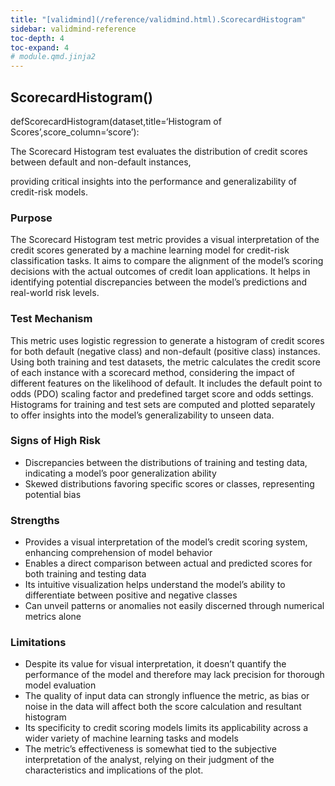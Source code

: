 ```yaml
---
title: "[validmind](/reference/validmind.html).ScorecardHistogram"
sidebar: validmind-reference
toc-depth: 4
toc-expand: 4
# module.qmd.jinja2
---
```


<!-- function.qmd.jinja2 -->

## ScorecardHistogram[()]{.muted}

<!-- signatures.jinja2 -->

::: {.signature}

<span class="kw">def</span><span class="name">ScorecardHistogram</span>(<span class="params"><span class="n">dataset</span><span class="muted">,</span></span><span class="params"><span class="n">title</span><span class="o">=</span><span class="s1">'Histogram of Scores'</span><span class="muted">,</span></span><span class="params"><span class="n">score_column</span><span class="o">=</span><span class="s1">'score'</span></span>):

:::

<!-- docstring.jinja2 -->

The Scorecard Histogram test evaluates the distribution of credit scores between default and non-default instances,

providing critical insights into the performance and generalizability of credit-risk models.

### Purpose

The Scorecard Histogram test metric provides a visual interpretation of the credit scores generated by a machine learning model for credit-risk classification tasks. It aims to compare the alignment of the model's scoring decisions with the actual outcomes of credit loan applications. It helps in identifying potential discrepancies between the model's predictions and real-world risk levels.

### Test Mechanism

This metric uses logistic regression to generate a histogram of credit scores for both default (negative class) and non-default (positive class) instances. Using both training and test datasets, the metric calculates the credit score of each instance with a scorecard method, considering the impact of different features on the likelihood of default. It includes the default point to odds (PDO) scaling factor and predefined target score and odds settings. Histograms for training and test sets are computed and plotted separately to offer insights into the model's generalizability to unseen data.

### Signs of High Risk

- Discrepancies between the distributions of training and testing data, indicating a model's poor generalization ability
- Skewed distributions favoring specific scores or classes, representing potential bias

### Strengths

- Provides a visual interpretation of the model's credit scoring system, enhancing comprehension of model behavior
- Enables a direct comparison between actual and predicted scores for both training and testing data
- Its intuitive visualization helps understand the model's ability to differentiate between positive and negative classes
- Can unveil patterns or anomalies not easily discerned through numerical metrics alone

### Limitations

- Despite its value for visual interpretation, it doesn't quantify the performance of the model and therefore may lack precision for thorough model evaluation
- The quality of input data can strongly influence the metric, as bias or noise in the data will affect both the score calculation and resultant histogram
- Its specificity to credit scoring models limits its applicability across a wider variety of machine learning tasks and models
- The metric's effectiveness is somewhat tied to the subjective interpretation of the analyst, relying on their judgment of the characteristics and implications of the plot.
